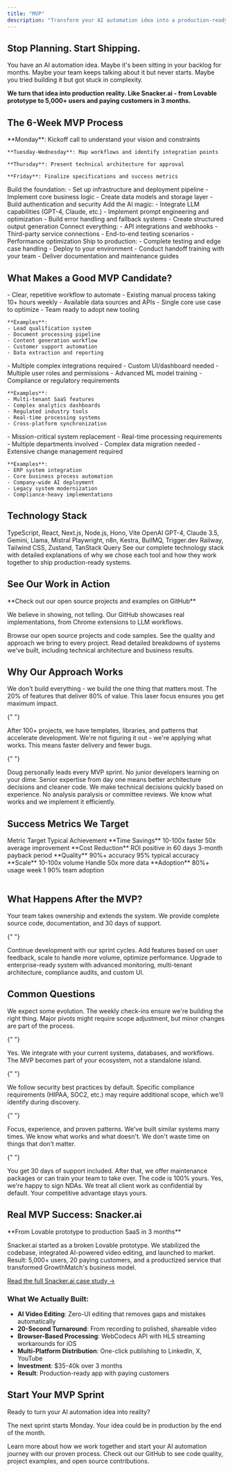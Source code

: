 ```yaml
---
title: "MVP"
description: "Transform your AI automation idea into a production-ready MVP that delivers real business value. Typical projects $35-40k over 3 months. Built by experts who've shipped 100+ AI projects."
---
```


<script type="application/ld+json">
{`{
  "@context": "https://schema.org",
  "@type": "Service",
  "name": "MVP Development Service",
  "description": "Rapid MVP development service that transforms AI automation ideas into production-ready products",
  "url": "https://docs.withseismic.com/build/mvp",
  "provider": {
    "@type": "Organization",
    "name": "WithSeismic"
  },
  "serviceType": "Product Development",
  "areaServed": "Worldwide",
  "offers": {
    "@type": "Offer",
    "name": "6-Week MVP Development",
    "priceRange": "$35000-$40000",
    "priceCurrency": "USD",
    "description": "Complete AI-powered MVP with core features, deployment, and documentation"
  }
}`}
</script>

## Stop Planning. Start Shipping.

You have an AI automation idea. Maybe it's been sitting in your backlog for months. Maybe your team keeps talking about it but never starts. Maybe you tried building it but got stuck in complexity.

**We turn that idea into production reality. Like Snacker.ai - from Lovable prototype to 5,000+ users and paying customers in 3 months.**

## The 6-Week MVP Process

<Steps>
  <Step title="Week 1: Discovery & Architecture">
    **Monday**: Kickoff call to understand your vision and constraints

    **Tuesday-Wednesday**: Map workflows and identify integration points

    **Thursday**: Present technical architecture for approval

    **Friday**: Finalize specifications and success metrics
  </Step>

  <Step title="Week 2: Core Development">
    Build the foundation:
    - Set up infrastructure and deployment pipeline
    - Implement core business logic
    - Create data models and storage layer
    - Build authentication and security
  </Step>

  <Step title="Week 3: Intelligence Layer">
    Add the AI magic:
    - Integrate LLM capabilities (GPT-4, Claude, etc.)
    - Implement prompt engineering and optimization
    - Build error handling and fallback systems
    - Create structured output generation
  </Step>

  <Step title="Week 4-5: Integration & Testing">
    Connect everything:
    - API integrations and webhooks
    - Third-party service connections
    - End-to-end testing scenarios
    - Performance optimization
  </Step>

  <Step title="Week 6: Polish & Deploy">
    Ship to production:
    - Complete testing and edge case handling
    - Deploy to your environment
    - Conduct handoff training with your team
    - Deliver documentation and maintenance guides
  </Step>
</Steps>

## What Makes a Good MVP Candidate?

<Tabs>
  <Tab title="✅ Perfect Fit">
    - Clear, repetitive workflow to automate
    - Existing manual process taking 10+ hours weekly
    - Available data sources and APIs
    - Single core use case to optimize
    - Team ready to adopt new tooling

    **Examples**:
    - Lead qualification system
    - Document processing pipeline
    - Content generation workflow
    - Customer support automation
    - Data extraction and reporting

  </Tab>

  <Tab title="🔄 Needs More Scope">
    - Multiple complex integrations required
    - Custom UI/dashboard needed
    - Multiple user roles and permissions
    - Advanced ML model training
    - Compliance or regulatory requirements

    **Examples**:
    - Multi-tenant SaaS features
    - Complex analytics dashboards
    - Regulated industry tools
    - Real-time processing systems
    - Cross-platform synchronization

  </Tab>

  <Tab title="🏢 Enterprise Engagement">
    - Mission-critical system replacement
    - Real-time processing requirements
    - Multiple departments involved
    - Complex data migration needed
    - Extensive change management required

    **Examples**:
    - ERP system integration
    - Core business process automation
    - Company-wide AI deployment
    - Legacy system modernization
    - Compliance-heavy implementations

  </Tab>
</Tabs>

## Technology Stack

<CardGroup cols={2}>
  <Card title="Core Technologies" icon="code">
    TypeScript, React, Next.js, Node.js, Hono, Vite
  </Card>

  <Card title="AI/LLM Platforms" icon="brain">
    OpenAI GPT-4, Claude 3.5, Gemini, Llama, Mistral
  </Card>

  <Card title="Automation & Workflows" icon="robot">
    Playwright, n8n, Kestra, BullMQ, Trigger.dev
  </Card>

  <Card title="Infrastructure" icon="server">
    Railway, Tailwind CSS, Zustand, TanStack Query
  </Card>
</CardGroup>

<Card title="View Full Tech Stack" icon="arrow-right" href="/development">
  See our complete technology stack with detailed explanations of why we chose each tool and how they work together to ship production-ready systems.
</Card>

## See Our Work in Action

<Info>
  **Check out our open source projects and examples on GitHub**

We believe in showing, not telling. Our GitHub showcases real implementations, from Chrome extensions to LLM workflows.

</Info>

<CardGroup cols={2}>
  <Card title="GitHub Portfolio" icon="github" href="https://github.com/dougwithseismic">
    Browse our open source projects and code samples. See the quality and approach we bring to every project.
  </Card>

  <Card title="Case Studies" icon="book" href="/case-studies/contra-linkedin-automation">
    Read detailed breakdowns of systems we've built, including technical architecture and business results.
  </Card>
</CardGroup>

## Why Our Approach Works

<AccordionGroup>
  <Accordion title="Focus on Core Value" icon="target">
    We don't build everything - we build the one thing that matters most. The 20% of features that deliver 80% of value. This laser focus ensures you get maximum impact.
  </Accordion>

{" "}

<Accordion title="Proven Patterns" icon="layers">
  After 100+ projects, we have templates, libraries, and patterns that
  accelerate development. We're not figuring it out - we're applying what works.
  This means faster delivery and fewer bugs.
</Accordion>

{" "}

<Accordion title="Senior Execution" icon="star">
  Doug personally leads every MVP sprint. No junior developers learning on your
  dime. Senior expertise from day one means better architecture decisions and
  cleaner code.
</Accordion>

  <Accordion title="Opinionated Decisions" icon="bolt">
    We make technical decisions quickly based on experience. No analysis paralysis or committee reviews. We know what works and we implement it efficiently.
  </Accordion>
</AccordionGroup>

## Success Metrics We Target

<Table>
  <TableHeader>
    <TableRow>
      <TableCell>Metric</TableCell>
      <TableCell>Target</TableCell>
      <TableCell>Typical Achievement</TableCell>
    </TableRow>
  </TableHeader>
  <TableBody>
    <TableRow>
      <TableCell>**Time Savings**</TableCell>
      <TableCell>10-100x faster</TableCell>
      <TableCell>50x average improvement</TableCell>
    </TableRow>
    <TableRow>
      <TableCell>**Cost Reduction**</TableCell>
      <TableCell>ROI positive in 60 days</TableCell>
      <TableCell>3-month payback period</TableCell>
    </TableRow>
    <TableRow>
      <TableCell>**Quality**</TableCell>
      <TableCell>90%+ accuracy</TableCell>
      <TableCell>95% typical accuracy</TableCell>
    </TableRow>
    <TableRow>
      <TableCell>**Scale**</TableCell>
      <TableCell>10-100x volume</TableCell>
      <TableCell>Handle 50x more data</TableCell>
    </TableRow>
    <TableRow>
      <TableCell>**Adoption**</TableCell>
      <TableCell>80%+ usage week 1</TableCell>
      <TableCell>90% team adoption</TableCell>
    </TableRow>
  </TableBody>
</Table>

## What Happens After the MVP?

<CardGroup cols={3}>
  <Card title="Option 1: Run With It" icon="running">
    Your team takes ownership and extends the system. We provide complete source code, documentation, and 30 days of support.
  </Card>

{" "}

<Card title="Option 2: Iterate Together" icon="repeat">
  Continue development with our sprint cycles. Add features based on user
  feedback, scale to handle more volume, optimize performance.
</Card>

  <Card title="Option 3: Full Production" icon="rocket">
    Upgrade to enterprise-ready system with advanced monitoring, multi-tenant architecture, compliance audits, and custom UI.
  </Card>
</CardGroup>

## Common Questions

<AccordionGroup>
  <Accordion title="What if my idea changes during development?">
    We expect some evolution. The weekly check-ins ensure we're building the right thing. Major pivots might require scope adjustment, but minor changes are part of the process.
  </Accordion>

{" "}

<Accordion title="Can you work with our existing codebase?">
  Yes. We integrate with your current systems, databases, and workflows. The MVP
  becomes part of your ecosystem, not a standalone island.
</Accordion>

{" "}

<Accordion title="What about security and compliance?">
  We follow security best practices by default. Specific compliance requirements
  (HIPAA, SOC2, etc.) may require additional scope, which we'll identify during
  discovery.
</Accordion>

{" "}

<Accordion title="How do you deliver so fast?">
  Focus, experience, and proven patterns. We've built similar systems many
  times. We know what works and what doesn't. We don't waste time on things that
  don't matter.
</Accordion>

{" "}

<Accordion title="What if we need changes after delivery?">
  You get 30 days of support included. After that, we offer maintenance packages
  or can train your team to take over. The code is 100% yours.
</Accordion>

  <Accordion title="Do you sign NDAs?">
    Yes, we're happy to sign NDAs. We treat all client work as confidential by default. Your competitive advantage stays yours.
  </Accordion>
</AccordionGroup>

## Real MVP Success: Snacker.ai

<Info>
  **From Lovable prototype to production SaaS in 3 months**

  Snacker.ai started as a broken Lovable prototype. We stabilized the codebase, integrated AI-powered video editing, and launched to market. Result: 5,000+ users, 20 paying customers, and a productized service that transformed GrowthMatch's business model.

  [Read the full Snacker.ai case study →](/case-studies/snacker-ai-video-platform)
</Info>

### What We Actually Built:
- **AI Video Editing**: Zero-UI editing that removes gaps and mistakes automatically
- **20-Second Turnaround**: From recording to polished, shareable video
- **Browser-Based Processing**: WebCodecs API with HLS streaming workarounds for iOS
- **Multi-Platform Distribution**: One-click publishing to LinkedIn, X, YouTube
- **Investment**: $35-40k over 3 months
- **Result**: Production-ready app with paying customers

## Start Your MVP Sprint

<Hero>
  <p className="text-2xl font-bold">
    Ready to turn your AI automation idea into reality?
  </p>
  <p className="text-lg text-gray-600 dark:text-gray-400 mt-2">
    The next sprint starts Monday. Your idea could be in production by the end
    of the month.
  </p>
</Hero>

<CardGroup cols={2}>
  <Card title="Get Started" icon="rocket" href="/quickstart">
    Learn more about how we work together and start your AI automation journey with our proven process.
  </Card>

  <Card title="View Our Work" icon="github" href="https://github.com/dougwithseismic">
    Check out our GitHub to see code quality, project examples, and open source contributions.
  </Card>
</CardGroup>
